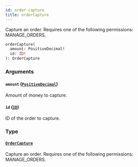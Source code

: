 ```yaml
---
id: order-capture
title: orderCapture
---
```



Capture an order. Requires one of the following permissions: MANAGE_ORDERS.

```graphql
orderCapture(
  amount: PositiveDecimal!
  id: ID!
): OrderCapture
```


### Arguments

#### `amount` ([`PositiveDecimal`](../../../developer/api-reference/scalars/positive-decimal))

Amount of money to capture.


#### `id` ([`ID`](../../../developer/api-reference/scalars/id))

ID of the order to capture.


### Type

#### [`OrderCapture`](../../../developer/api-reference/objects/order-capture) 

Capture an order. Requires one of the following permissions: MANAGE_ORDERS.




